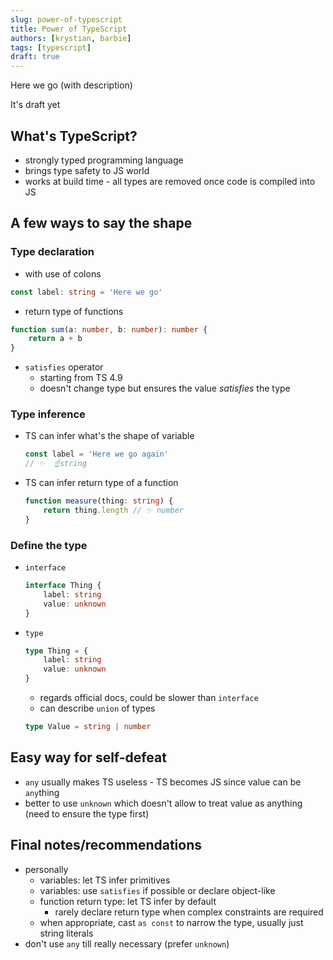 ```yaml
---
slug: power-of-typescript
title: Power of TypeScript
authors: [krystian, barbie]
tags: [typescript]
draft: true
---
```


Here we go (with description)

It's draft yet

<!--truncate-->

## What's TypeScript?

- strongly typed programming language
- brings type safety to JS world
- works at build time - all types are removed once code is compiled into JS

## A few ways to say the shape

### Type declaration

- with use of colons
```ts showLineNumbers
const label: string = 'Here we go'
```
- return type of functions
```ts showLineNumbers
function sum(a: number, b: number): number {
    return a + b
}
```
- `satisfies` operator
  - starting from TS 4.9
  - doesn't change type but ensures the value _satisfies_ the type

### Type inference

- TS can infer what's the shape of variable
    ```ts showLineNumbers
    const label = 'Here we go again'
    // ✨  ☝️string
    ```
- TS can infer return type of a function
    ```ts showLineNumbers
    function measure(thing: string) {
        return thing.length // ✨ number
    }
    ```

### Define the type

- `interface`
    ```ts showLineNumbers
    interface Thing {
        label: string
        value: unknown
    }
    ```
- `type`
    ```ts showLineNumbers
    type Thing = {
        label: string
        value: unknown
    }
    ```
    - regards official docs, could be slower than `interface`
    - can describe `union` of types
    ```ts showLineNumbers
    type Value = string | number
    ```

## Easy way for self-defeat

- `any` usually makes TS useless - TS becomes JS since value can be `any`thing
- better to use `unknown` which doesn't allow to treat value as anything (need to ensure the type first)

## Final notes/recommendations

- personally
  - variables: let TS infer primitives
  - variables: use `satisfies` if possible or declare object-like
  - function return type: let TS infer by default
    - rarely declare return type when complex constraints are required
  - when appropriate, cast `as const` to narrow the type, usually just string literals
- don't use `any` till really necessary (prefer `unknown`)
